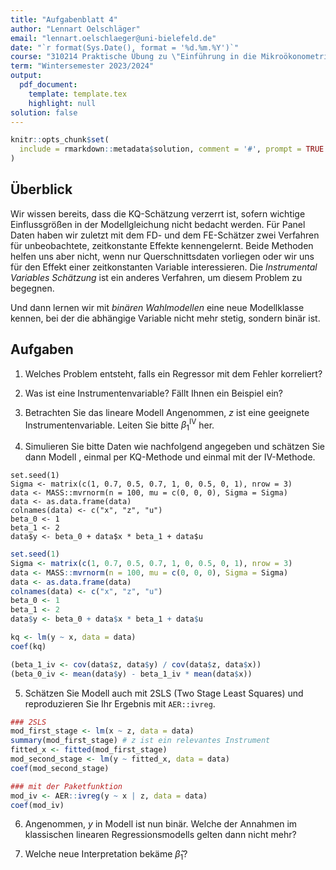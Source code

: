 ```yaml
---
title: "Aufgabenblatt 4"
author: "Lennart Oelschläger"
email: "lennart.oelschlaeger@uni-bielefeld.de"
date: "`r format(Sys.Date(), format = '%d.%m.%Y')`"
course: "310214 Praktische Übung zu \"Einführung in die Mikroökonometrie\""
term: "Wintersemester 2023/2024"
output: 
  pdf_document:
    template: template.tex
    highlight: null
solution: false
---
```


```r
knitr::opts_chunk$set(
  include = rmarkdown::metadata$solution, comment = '#', prompt = TRUE
)
```

## Überblick

Wir wissen bereits, dass die KQ-Schätzung verzerrt ist, sofern wichtige Einflussgrößen in der Modellgleichung nicht bedacht werden. Für Panel Daten haben wir zuletzt mit dem FD- und dem FE-Schätzer zwei Verfahren für unbeobachtete, zeitkonstante Effekte kennengelernt. Beide Methoden helfen uns aber nicht, wenn nur Querschnittsdaten vorliegen oder wir uns für den Effekt einer zeitkonstanten Variable interessieren. Die *Instrumental Variables Schätzung* ist ein anderes Verfahren, um diesem Problem zu begegnen.

Und dann lernen wir mit *binären Wahlmodellen* eine neue Modellklasse kennen, bei der die abhängige Variable nicht mehr stetig, sondern binär ist.


## Aufgaben

1. Welches Problem entsteht, falls ein Regressor mit dem Fehler korreliert?

\comment{
In der Regressionsgleichung $y = \beta_0 + \beta_1 x + u$, falls $\text{Cov}(x,u)\neq 0$ gilt, ist MLR.4 (also die Annahme $\text{E}(u\mid x) = 0$) verletzt und der KQ-Schätzer ist verzerrt ($\text{E}(\hat\beta_1) \neq \beta_1$).
}

2. Was ist eine Instrumentenvariable? Fällt Ihnen ein Beispiel ein?

\comment{
Statt $x$ wollen wir eine andere Variable $z$ verwenden (eine sogenannte Instrumentenvariable), die das gleiche Merkmal wie $x$ misst, allerdings mit $u$ unkorreliert ist. Zwei Voraussetzungen stellen wir an $z$:
\begin{enumerate}
  \item Exogenität: $\text{Cov}(z,u) = 0$ (das kann im Allgemeinen nicht getestet werden, man verlässt sich hier zum Beispiel auf ökonomisches Fachwissen)
  \item Relevanz: $\text{Cov}(z,x)\neq 0$ (das kann sehr einfach getestet werden, siehe unten)
\end{enumerate}
Ein Beispiel: Wollen wir das Gehalt durch die Bildung erklären, können wir uns überlegen, dass Talent wohl auch einen Einfluss hat, aber nicht beobachtet wird und deshalb im Fehler verborgen ist. Falls nun Bildung und Talent korrelieren (wahrscheinlich ist das so), so wäre die Schätzung verzerrt. Stattdessen können wir uns eine Instrumentenvariable überlegen, die
\begin{enumerate}
  \item exogen ist (unkorreliert mit Talent) und
  \item relevant ist (korreliert mit Bildung).
\end{enumerate}
Was könnte eine solche Variable sein?
\begin{itemize}
  \item "Kreditkartennummer" ist exogen, aber nicht relevant
  \item "Intelligenzquotient" ist relevant, aber nicht exogen
  \item "Bildung der Eltern" könnte beides erfüllen
\end{itemize}
}

3. Betrachten Sie das lineare Modell
\begin{align}
\label{eq:model}
y = \beta_0 + \beta_1 x + u.
\end{align}
Angenommen, $z$ ist eine geeignete Instrumentenvariable. Leiten Sie bitte $\beta_1^\text{IV}$ her.

\comment{
Es gilt $$\text{Cov}(z,y) = \text{Cov}(z, \beta_0 + \beta_1x + u) = \beta_1\text{Cov}(z,x) + \text{Cov}(z,u).$$
Wenn nun $\text{Cov}(z,x) \neq 0$ (entspricht der obigen Annahme 2) und $\text{Cov}(z,u) = 0$ (entspricht Annahme 1), dann ist $\beta_1 = \text{Cov}(z,y) / \text{Cov}(z,x)$. Der Schätzer $\beta_1^\text{IV}$ ergibt sich, in dem man die Populationskovarianzen und die Stichprobenkovarianzen ersetzt: $$\beta_1^\text{IV} = \frac{\frac{1}{n-1}\sum_{i=1}^n (z_i - \bar{z})(y_i - \bar{y})}{\frac{1}{n-1}\sum_{i=1}^n (z_i - \bar{z})(x_i - \bar{x})} = \frac{\sum_{i=1}^n (z_i - \bar{z})y_i}{\sum_{i=1}^n (z_i - \bar{z})x_i}$$
}

4. Simulieren Sie bitte Daten wie nachfolgend angegeben und schätzen Sie dann Modell \eqref{eq:model}, einmal per KQ-Methode und einmal mit der IV-Methode.

```
set.seed(1)
Sigma <- matrix(c(1, 0.7, 0.5, 0.7, 1, 0, 0.5, 0, 1), nrow = 3)
data <- MASS::mvrnorm(n = 100, mu = c(0, 0, 0), Sigma = Sigma)
data <- as.data.frame(data)
colnames(data) <- c("x", "z", "u")
beta_0 <- 1
beta_1 <- 2
data$y <- beta_0 + data$x * beta_1 + data$u
```

```r
set.seed(1)
Sigma <- matrix(c(1, 0.7, 0.5, 0.7, 1, 0, 0.5, 0, 1), nrow = 3)
data <- MASS::mvrnorm(n = 100, mu = c(0, 0, 0), Sigma = Sigma)
data <- as.data.frame(data)
colnames(data) <- c("x", "z", "u")
beta_0 <- 1
beta_1 <- 2
data$y <- beta_0 + data$x * beta_1 + data$u
```

```r
kq <- lm(y ~ x, data = data)
coef(kq)

(beta_1_iv <- cov(data$z, data$y) / cov(data$z, data$x))
(beta_0_iv <- mean(data$y) - beta_1_iv * mean(data$x))
```

5. Schätzen Sie Modell \eqref{eq:model} auch mit 2SLS (Two Stage Least Squares) und reproduzieren Sie Ihr Ergebnis mit `AER::ivreg`.

```r
### 2SLS
mod_first_stage <- lm(x ~ z, data = data)
summary(mod_first_stage) # z ist ein relevantes Instrument
fitted_x <- fitted(mod_first_stage)
mod_second_stage <- lm(y ~ fitted_x, data = data)
coef(mod_second_stage)

### mit der Paketfunktion
mod_iv <- AER::ivreg(y ~ x | z, data = data)
coef(mod_iv)
```

6. Angenommen, $y$ in Modell \eqref{eq:model} ist nun binär. Welche der Annahmen im klassischen linearen Regressionsmodells gelten dann nicht mehr?

\comment{
\begin{itemize}
  \item MLR.1-4 können weiterhin erfüllt sein
  \item MLR.5 und MLR.6 gelten nicht mehr (siehe Vorlesung)
\end{itemize}
}

7. Welche neue Interpretation bekäme $\hat\beta_1$? 

\comment{
Verändert sich $x$, so verändert sich nicht der (relative) Wert von $y$, sondern die \textbf{Wahrscheinlichkeit}, dass $y = 1$ eintritt.
}
